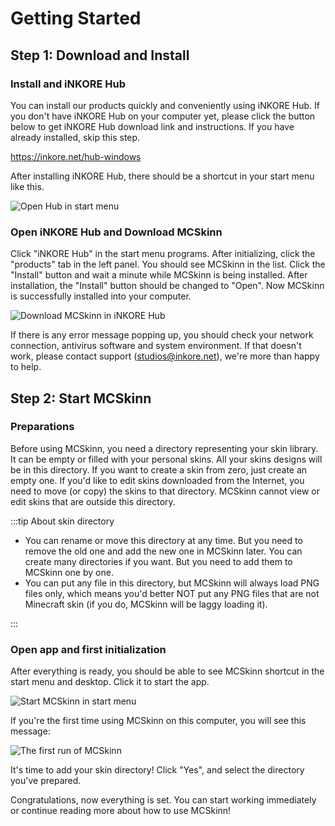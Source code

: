 # Getting Started

## Step 1: Download and Install

### Install and iNKORE Hub

You can install our products quickly and conveniently using iNKORE Hub. If you don't have iNKORE Hub on your computer yet, please click the button below to get iNKORE Hub download link and instructions. If you have already installed, skip this step.

https://inkore.net/hub-windows

After installing iNKORE Hub, there should be a shortcut in your start menu like this.

![Open Hub in start menu](hub-in-start-menu.png)

### Open iNKORE Hub and Download MCSkinn

Click "iNKORE Hub" in the start menu programs. After initializing, click the "products" tab in the left panel. You should see MCSkinn in the list. Click the "Install" button and wait a minute while MCSkinn is being installed. After installation, the "Install" button should be changed to "Open". Now MCSkinn is successfully installed into your computer.

![Download MCSkinn in iNKORE Hub](download-mcskinn-in-hub.png)

If there is any error message popping up, you should check your network connection, antivirus software and system environment. If that doesn't work, please contact support (studios@inkore.net), we're more than happy to help.

## Step 2: Start MCSkinn

### Preparations

Before using MCSkinn, you need a directory representing your skin library. It can be empty or filled with your personal skins. All your skins designs will be in this directory. If you want to create a skin from zero, just create an empty one. If you'd like to edit skins downloaded from the Internet, you need to move (or copy) the skins to that directory. MCSkinn cannot view or edit skins that are outside this directory.

:::tip About skin directory

- You can rename or move this directory at any time. But you need to remove the old one and add the new one in MCSkinn later.
You can create many directories if you want. But you need to add them to MCSkinn one by one.
- You can put any file in this directory, but MCSkinn will always load PNG files only, which means you'd better NOT put any PNG files that are not Minecraft skin (if you do, MCSkinn will be laggy loading it).

:::

### Open app and first initialization

After everything is ready, you should be able to see MCSkinn shortcut in the start menu and desktop. Click it to start the app.

![Start MCSkinn in start menu](start-mcskinn-in-start-menu.png)

If you're the first time using MCSkinn on this computer, you will see this message:

![The first run of MCSkinn](mcskinn-first-run.png)

It's time to add your skin directory! Click "Yes", and select the directory you've prepared.

Congratulations, now everything is set. You can start working immediately or continue reading more about how to use MCSkinn!